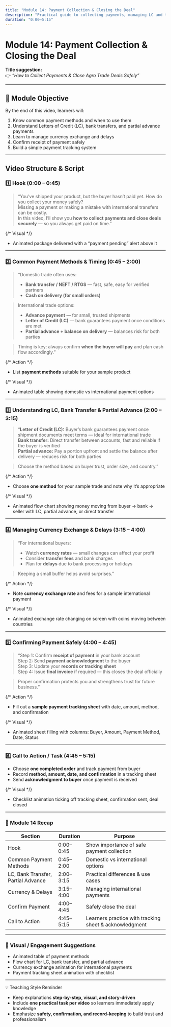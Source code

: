 ```yaml
---
title: "Module 14: Payment Collection & Closing the Deal"
description: "Practical guide to collecting payments, managing LC and transfers, and closing agro trade deals safely."
duration: "0:00–5:15"
---
```


# Module 14: Payment Collection & Closing the Deal

**Title suggestion:**  
👉 _“How to Collect Payments & Close Agro Trade Deals Safely”_

---

## 🎯 Module Objective

By the end of this video, learners will:

1. Know common payment methods and when to use them
2. Understand Letters of Credit (LC), bank transfers, and partial advance payments
3. Learn to manage currency exchange and delays
4. Confirm receipt of payment safely
5. Build a simple payment tracking system

---

## Video Structure & Script

### 1️⃣ Hook (0:00 – 0:45)

> “You’ve shipped your product, but the buyer hasn’t paid yet. How do you collect your money safely?  
> Missing a payment or making a mistake with international transfers can be costly.  
> In this video, I’ll show you **how to collect payments and close deals securely** — so you always get paid on time.”

{/* Visual */}

- Animated package delivered with a “payment pending” alert above it

---

### 2️⃣ Common Payment Methods & Timing (0:45 – 2:00)

> “Domestic trade often uses:
>
> - **Bank transfer / NEFT / RTGS** — fast, safe, easy for verified partners
> - **Cash on delivery (for small orders)**

> International trade options:
>
> - **Advance payment** — for small, trusted shipments
> - **Letter of Credit (LC)** — bank guarantees payment once conditions are met
> - **Partial advance + balance on delivery** — balances risk for both parties

> Timing is key: always confirm **when the buyer will pay** and plan cash flow accordingly.”

{/* Action */}

- List **payment methods** suitable for your sample product

{/* Visual */}

- Animated table showing domestic vs international payment options

---

### 3️⃣ Understanding LC, Bank Transfer & Partial Advance (2:00 – 3:15)

> “**Letter of Credit (LC):** Buyer’s bank guarantees payment once shipment documents meet terms — ideal for international trade  
> **Bank transfer:** Direct transfer between accounts, fast and reliable if the buyer is verified  
> **Partial advance:** Pay a portion upfront and settle the balance after delivery — reduces risk for both parties

> Choose the method based on buyer trust, order size, and country.”

{/* Action */}

- Choose **one method** for your sample trade and note why it’s appropriate

{/* Visual */}

- Animated flow chart showing money moving from buyer → bank → seller with LC, partial advance, or direct transfer

---

### 4️⃣ Managing Currency Exchange & Delays (3:15 – 4:00)

> “For international buyers:
>
> - Watch **currency rates** — small changes can affect your profit
> - Consider **transfer fees** and bank charges
> - Plan for **delays** due to bank processing or holidays

> Keeping a small buffer helps avoid surprises.”

{/* Action */}

- Note **currency exchange rate** and fees for a sample international payment

{/* Visual */}

- Animated exchange rate changing on screen with coins moving between countries

---

### 5️⃣ Confirming Payment Safely (4:00 – 4:45)

> “Step 1: Confirm **receipt of payment** in your bank account  
> Step 2: Send **payment acknowledgment** to the buyer  
> Step 3: Update your **records or tracking sheet**  
> Step 4: Issue **final invoice** if required — this closes the deal officially

> Proper confirmation protects you and strengthens trust for future business.”

{/* Action */}

- Fill out a **sample payment tracking sheet** with date, amount, method, and confirmation

{/* Visual */}

- Animated sheet filling with columns: Buyer, Amount, Payment Method, Date, Status

---

### 6️⃣ Call to Action / Task (4:45 – 5:15)

- Choose **one completed order** and track payment from buyer
- Record **method, amount, date, and confirmation** in a tracking sheet
- Send **acknowledgment to buyer** once payment is received

{/* Visual */}

- Checklist animation ticking off tracking sheet, confirmation sent, deal closed

---

### 🧭 Module 14 Recap

| Section                            | Duration  | Purpose                                                |
| ---------------------------------- | --------- | ------------------------------------------------------ |
| Hook                               | 0:00–0:45 | Show importance of safe payment collection             |
| Common Payment Methods             | 0:45–2:00 | Domestic vs international options                      |
| LC, Bank Transfer, Partial Advance | 2:00–3:15 | Practical differences & use cases                      |
| Currency & Delays                  | 3:15–4:00 | Managing international payments                        |
| Confirm Payment                    | 4:00–4:45 | Safely close the deal                                  |
| Call to Action                     | 4:45–5:15 | Learners practice with tracking sheet & acknowledgment |

---

### 🎨 Visual / Engagement Suggestions

- Animated table of payment methods
- Flow chart for LC, bank transfer, and partial advance
- Currency exchange animation for international payments
- Payment tracking sheet animation with checklist

---

💡 Teaching Style Reminder

- Keep explanations **step-by-step, visual, and story-driven**
- Include **one practical task per video** so learners immediately apply knowledge
- Emphasize **safety, confirmation, and record-keeping** to build trust and professionalism
